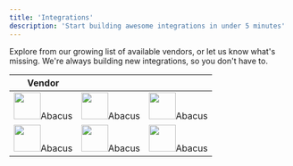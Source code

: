 ```yaml
---
title: 'Integrations'
description: 'Start building awesome integrations in under 5 minutes'
---
```


Explore from our growing list of available vendors, or let us know what's missing.
We're always building new integrations, so you don't have to.

|Vendor |  | |
|---|---|---|
|<img height="48" width="48" src="/images/abacus_icon@2x.png" />Abacus|<img height="48" width="48" src="/images/abacus_icon@2x.png" />Abacus  |<img height="48" width="48" src="/images/abacus_icon@2x.png" />Abacus
|<img height="48" width="48" src="/images/abacus_icon@2x.png" />Abacus|<img height="48" width="48" src="/images/abacus_icon@2x.png" />Abacus  |<img height="48" width="48" src="/images/abacus_icon@2x.png" />Abacus

